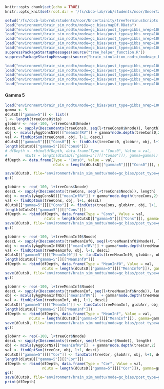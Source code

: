 ```r
knitr::opts_chunk$set(echo = TRUE)
knitr::opts_knit$set(root.dir = '/fs/cbcb-lab/rob/students/noor/Uncertainity/treeTerminusScripts')
```

```r
setwd('/fs/cbcb-lab/rob/students/noor/Uncertainity/treeTerminusScripts')
load("environment/brain_sim_nodtu/mode=gc_bias/mapDf.RData")
load("environment/brain_sim_nodtu/mode=gc_bias/post_type=gibbs_nrep=100_tf=100/mean_cons/treeCons.RData")
load("environment/brain_sim_nodtu/mode=gc_bias/post_type=gibbs_nrep=100_tf=100/mean_cons/treeCons0.RData")
load("environment/brain_sim_nodtu/mode=gc_bias/post_type=gibbs_nrep=100_tf=100/mean_cons/treeMC0.RData")
load("environment/brain_sim_nodtu/mode=gc_bias/post_type=gibbs_nrep=100_tf=100/mean_cons/treeMC.RData")
load("environment/brain_sim_nodtu/mode=gc_bias/post_type=gibbs_nrep=100_tf=100/mean_cons/treeCor.RData")
suppressPackageStartupMessages(source("tree_helper_function.R"))
suppressPackageStartupMessages(source("brain_simulation_nodtu/mode=gc_bias/post_type=gibbs_nrep=100_tf=100/tree_analysis/tree_filter.R"))
```

```r
load("environment/brain_sim_nodtu/mode=gc_bias/post_type=gibbs_nrep=100_tf=100/mean_cons/yAggMeanInfNS0.RData")
load("environment/brain_sim_nodtu/mode=gc_bias/post_type=gibbs_nrep=100_tf=100/mean_cons/yAggConsNS0.RData")
load("environment/brain_sim_nodtu/mode=gc_bias/post_type=gibbs_nrep=100_tf=100/mean_cons/yAggMeanInfNS.RData")
load("environment/brain_sim_nodtu/mode=gc_bias/post_type=gibbs_nrep=100_tf=100/mean_cons/yAggConsNS.RData")
load("environment/brain_sim_nodtu/mode=gc_bias/post_type=gibbs_nrep=100_tf=100/mean_cons/yAggCorNS.RData")
```

<!-- #### Gamma 0.1 -->
<!-- ```{r} -->
<!-- gamma <- 0.1 -->
<!-- dfDepth <- data.frame(matrix(nrow=0, ncol=4)) -->
<!-- dCutsD <- list() -->
<!-- dCutsD[["gamma=0.1"]] <- list() -->
<!-- colnames(dfDepth) <- c("Type", "Value", "nCuts", "gamma") -->
<!-- l <- length(treeCons0$tip) -->

<!-- globArr <- rep(-100, l+treeCons0$Nnode) -->
<!-- descL <- sapply(Descendants(treeCons0, seq(l+treeCons0$Nnode)), length) -->
<!-- obj <- mcols(yAggConsNS0)[["meanInfRV"]] + gamma*node.depth(treeCons0,2) -->
<!-- val <- findOptSum(treeCons0, obj, l+1, descL) -->
<!-- dCutsD[["gamma=0.1"]][["Cons0"]] <- findCuts(treeCons0, globArr, obj, l+1, descL) -->
<!-- length(dCutsD[["gamma=0.1"]][["Cons0"]]) -->
<!-- dfDepth <- rbind(dfDepth, data.frame(Type = "Cons0", Value = val,  -->
<!--        nCuts = length(dCutsD[["gamma=0.1"]][["Cons0"]]), gamma=gamma)) -->
<!-- save(dCutsD, file="environment/brain_sim_nodtu/mode=gc_bias/post_type=gibbs_nrep=100_tf=100/mean_cons/cutsDepth.RData") -->
<!-- gc() -->

<!-- globArr <- rep(-100, l+treeCons$Nnode) -->
<!-- descL <- sapply(Descendants(treeCons, seq(l+treeCons$Nnode)), length) -->
<!-- obj <- mcols(yAggConsNS)[["meanInfRV"]] + gamma*node.depth(treeCons,2) -->
<!-- val <- findOptSum(treeCons, obj, l+1, descL) -->
<!-- dCutsD[["gamma=0.1"]][["Cons"]] <- findCuts(treeCons, globArr, obj, l+1, descL) -->
<!-- length(dCutsD[["gamma=0.1"]][["Cons"]]) -->
<!-- dfDepth <- rbind(dfDepth, data.frame(Type = "Cons", Value = val,  -->
<!--                   nCuts = length(dCutsD[["gamma=0.1"]][["Cons"]]), gamma=gamma)) -->
<!-- save(dCutsD, file="environment/brain_sim_nodtu/mode=gc_bias/post_type=gibbs_nrep=100_tf=100/mean_cons/cutsDepth.RData") -->
<!-- gc() -->

<!-- globArr <- rep(-100, l+treeMeanInf0$Nnode) -->
<!-- descL <- sapply(Descendants(treeMeanInf0, seq(l+treeMeanInf0$Nnode)), length) -->
<!-- obj <- mcols(yAggMeanInfNS0)[["meanInfRV"]] + gamma*node.depth(treeMeanInf0,2) -->
<!-- val <- findOptSum(treeMeanInf0, obj, l+1, descL) -->
<!-- dCutsD[["gamma=0.1"]][["MeanInf0"]] <- findCuts(treeMeanInf0, globArr, obj, l+1, descL) -->
<!-- length(dCutsD[["gamma=0.1"]][["MeanInf0"]]) -->
<!-- dfDepth <- rbind(dfDepth, data.frame(Type = "MeanInf0", Value = val,  -->
<!--                  nCuts = length(dCutsD[["gamma=0.1"]][["MeanInf0"]]), gamma=gamma)) -->
<!-- save(dCutsD, file="environment/brain_sim_nodtu/mode=gc_bias/post_type=gibbs_nrep=100_tf=100/mean_cons/cutsDepth.RData") -->
<!-- gc() -->

<!-- globArr <- rep(-100, l+treeMeanInf$Nnode) -->
<!-- descL <- sapply(Descendants(treeMeanInf, seq(l+treeMeanInf$Nnode)), length) -->
<!-- obj <- mcols(yAggMeanInfNS)[["meanInfRV"]]  + gamma*node.depth(treeMeanInf0,2) -->
<!-- val <- findOptSum(treeMeanInf, obj, l+1, descL) -->
<!-- dCutsD[["gamma=0.1"]][["MeanInf"]] <- findCuts(treeMeanInf, globArr, obj, l+1, descL) -->
<!-- length(dCutsD[["gamma=0.1"]][["MeanInf"]]) -->
<!-- dfDepth <- rbind(dfDepth, data.frame(Type = "MeanInf", Value = val,  -->
<!--            nCuts = length(dCutsD[["gamma=0.1"]][["MeanInf"]]), gamma=gamma)) -->
<!-- save(dCutsD, file="environment/brain_sim_nodtu/mode=gc_bias/post_type=gibbs_nrep=100_tf=100/mean_cons/cutsDepth.RData") -->
<!-- gc() -->

<!-- globArr <- rep(-100, l+treeCor$Nnode) -->
<!-- descL <- sapply(Descendants(treeCor, seq(l+treeCor$Nnode)), length) -->
<!-- obj <- mcols(yAggCorNS)[["meanInfRV"]]  + gamma*node.depth(treeCor,2) -->
<!-- val <- findOptSum(treeCor, obj, l+1, descL) -->
<!-- dCutsD[["gamma=0.1"]][["Cor"]] <- findCuts(treeCor, globArr, obj, l+1, descL) -->
<!-- length(dCutsD[["gamma=0.1"]][["Cor"]]) -->
<!-- dfDepth <- rbind(dfDepth, data.frame(Type = "Cor", Value = val,  -->
<!--                  nCuts = length(dCutsD[["gamma=0.1"]][["Cor"]]), gamma=gamma)) -->
<!-- gc() -->
<!-- save(dCutsD, file="environment/brain_sim_nodtu/mode=gc_bias/post_type=gibbs_nrep=100_tf=100/mean_cons/cutsDepth.RData") -->
<!-- print(dfDepth) -->
<!-- ``` -->
<!-- #### Gamma 0.5 -->
<!-- ```{r} -->
<!-- #load("environment/brain_sim_nodtu/mode=gc_bias/post_type=gibbs_nrep=100_tf=100/mean_cons/cutsDepth.RData") -->
<!-- #dfDepth <- data.frame(matrix(nrow=0, ncol=4)) -->
<!-- #colnames(dfDepth) <- c("Type", "Value", "nCuts", "gamma") -->
<!-- gamma <- 0.5 -->
<!-- dCutsD[["gamma=0.5"]] <- list() -->

<!-- globArr <- rep(-100, l+treeCons0$Nnode) -->
<!-- descL <- sapply(Descendants(treeCons0, seq(l+treeCons0$Nnode)), length) -->
<!-- obj <- mcols(yAggConsNS0)[["meanInfRV"]] + gamma*node.depth(treeCons0,2) -->
<!-- val <- findOptSum(treeCons0, obj, l+1, descL) -->
<!-- dCutsD[["gamma=0.5"]][["Cons0"]] <- findCuts(treeCons0, globArr, obj, l+1, descL) -->
<!-- length(dCutsD[["gamma=0.5"]][["Cons0"]]) -->
<!-- dfDepth <- rbind(dfDepth, data.frame(Type = "Cons0", Value = val,  -->
<!--        nCuts = length(dCutsD[["gamma=0.5"]][["Cons0"]]), gamma=gamma)) -->
<!-- save(dCutsD, file="environment/brain_sim_nodtu/mode=gc_bias/post_type=gibbs_nrep=100_tf=100/mean_cons/cutsDepth.RData") -->
<!-- gc() -->

<!-- globArr <- rep(-100, l+treeCons$Nnode) -->
<!-- descL <- sapply(Descendants(treeCons, seq(l+treeCons$Nnode)), length) -->
<!-- obj <- mcols(yAggConsNS)[["meanInfRV"]] + gamma*node.depth(treeCons,2) -->
<!-- val <- findOptSum(treeCons, obj, l+1, descL) -->
<!-- dCutsD[["gamma=0.5"]][["Cons"]] <- findCuts(treeCons, globArr, obj, l+1, descL) -->
<!-- length(dCutsD[["gamma=0.5"]][["Cons"]]) -->
<!-- dfDepth <- rbind(dfDepth, data.frame(Type = "Cons", Value = val,  -->
<!--                   nCuts = length(dCutsD[["gamma=0.5"]][["Cons"]]), gamma=gamma)) -->
<!-- save(dCutsD, file="environment/brain_sim_nodtu/mode=gc_bias/post_type=gibbs_nrep=100_tf=100/mean_cons/cutsDepth.RData") -->
<!-- gc() -->

<!-- globArr <- rep(-100, l+treeMeanInf0$Nnode) -->
<!-- descL <- sapply(Descendants(treeMeanInf0, seq(l+treeMeanInf0$Nnode)), length) -->
<!-- obj <- mcols(yAggMeanInfNS0)[["meanInfRV"]] + gamma*node.depth(treeMeanInf0,2) -->
<!-- val <- findOptSum(treeMeanInf0, obj, l+1, descL) -->
<!-- dCutsD[["gamma=0.5"]][["MeanInf0"]] <- findCuts(treeMeanInf0, globArr, obj, l+1, descL) -->
<!-- length(dCutsD[["gamma=0.5"]][["MeanInf0"]]) -->
<!-- dfDepth <- rbind(dfDepth, data.frame(Type = "MeanInf0", Value = val,  -->
<!--                  nCuts = length(dCutsD[["gamma=0.5"]][["MeanInf0"]]), gamma=gamma)) -->
<!-- save(dCutsD, file="environment/brain_sim_nodtu/mode=gc_bias/post_type=gibbs_nrep=100_tf=100/mean_cons/cutsDepth.RData") -->
<!-- gc() -->

<!-- globArr <- rep(-100, l+treeMeanInf$Nnode) -->
<!-- descL <- sapply(Descendants(treeMeanInf, seq(l+treeMeanInf$Nnode)), length) -->
<!-- obj <- mcols(yAggMeanInfNS)[["meanInfRV"]]  + gamma*node.depth(treeMeanInf,2) -->
<!-- val <- findOptSum(treeMeanInf, obj, l+1, descL) -->
<!-- dCutsD[["gamma=0.5"]][["MeanInf"]] <- findCuts(treeMeanInf, globArr, obj, l+1, descL) -->
<!-- length(dCutsD[["gamma=0.5"]][["MeanInf"]]) -->
<!-- dfDepth <- rbind(dfDepth, data.frame(Type = "MeanInf", Value = val,  -->
<!--            nCuts = length(dCutsD[["gamma=0.5"]][["MeanInf"]]), gamma=gamma)) -->
<!-- save(dCutsD, file="environment/brain_sim_nodtu/mode=gc_bias/post_type=gibbs_nrep=100_tf=100/mean_cons/cutsDepth.RData") -->
<!-- gc() -->

<!-- globArr <- rep(-100, l+treeCor$Nnode) -->
<!-- descL <- sapply(Descendants(treeCor, seq(l+treeCor$Nnode)), length) -->
<!-- obj <- mcols(yAggCorNS)[["meanInfRV"]]  + gamma*node.depth(treeCor,2) -->
<!-- val <- findOptSum(treeCor, obj, l+1, descL) -->
<!-- dCutsD[["gamma=0.5"]][["Cor"]] <- findCuts(treeCor, globArr, obj, l+1, descL) -->
<!-- length(dCutsD[["gamma=0.5"]][["Cor"]]) -->
<!-- dfDepth <- rbind(dfDepth, data.frame(Type = "Cor", Value = val,  -->
<!--                  nCuts = length(dCutsD[["gamma=0.5"]][["Cor"]]), gamma=gamma)) -->
<!-- gc() -->
<!-- save(dCutsD, file="environment/brain_sim_nodtu/mode=gc_bias/post_type=gibbs_nrep=100_tf=100/mean_cons/cutsDepth.RData") -->
<!-- print(dfDepth) -->
<!-- ``` -->

<!-- #### Gamma 1 -->
<!-- ```{r} -->
<!-- gamma <- 1 -->
<!-- dCutsD[["gamma=1"]] <- list() -->

<!-- globArr <- rep(-100, l+treeCons0$Nnode) -->
<!-- descL <- sapply(Descendants(treeCons0, seq(l+treeCons0$Nnode)), length) -->
<!-- obj <- mcols(yAggConsNS0)[["meanInfRV"]] + gamma*node.depth(treeCons0,2) -->
<!-- val <- findOptSum(treeCons0, obj, l+1, descL) -->
<!-- dCutsD[["gamma=1"]][["Cons0"]] <- findCuts(treeCons0, globArr, obj, l+1, descL) -->
<!-- length(dCutsD[["gamma"]][["Cons0"]]) -->
<!-- dfDepth <- rbind(dfDepth, data.frame(Type = "Cons0", Value = val,  -->
<!--        nCuts = length(dCutsD[["gamma=1"]][["Cons0"]]), gamma=gamma)) -->
<!-- save(dCutsD, file="environment/brain_sim_nodtu/mode=gc_bias/post_type=gibbs_nrep=100_tf=100/mean_cons/cutsDepth.RData") -->
<!-- gc() -->

<!-- globArr <- rep(-100, l+treeCons$Nnode) -->
<!-- descL <- sapply(Descendants(treeCons, seq(l+treeCons$Nnode)), length) -->
<!-- obj <- mcols(yAggConsNS)[["meanInfRV"]] + gamma*node.depth(treeCons,2) -->
<!-- val <- findOptSum(treeCons, obj, l+1, descL) -->
<!-- dCutsD[["gamma=1"]][["Cons"]] <- findCuts(treeCons, globArr, obj, l+1, descL) -->
<!-- length(dCutsD[["gamma=1"]][["Cons"]]) -->
<!-- dfDepth <- rbind(dfDepth, data.frame(Type = "Cons", Value = val,  -->
<!--                   nCuts = length(dCutsD[["gamma=1"]][["Cons"]]), gamma=gamma)) -->
<!-- save(dCutsD, file="environment/brain_sim_nodtu/mode=gc_bias/post_type=gibbs_nrep=100_tf=100/mean_cons/cutsDepth.RData") -->
<!-- gc() -->

<!-- globArr <- rep(-100, l+treeMeanInf0$Nnode) -->
<!-- descL <- sapply(Descendants(treeMeanInf0, seq(l+treeMeanInf0$Nnode)), length) -->
<!-- obj <- mcols(yAggMeanInfNS0)[["meanInfRV"]] + gamma*node.depth(treeMeanInf0,2) -->
<!-- val <- findOptSum(treeMeanInf0, obj, l+1, descL) -->
<!-- dCutsD[["gamma=1"]][["MeanInf0"]] <- findCuts(treeMeanInf0, globArr, obj, l+1, descL) -->
<!-- length(dCutsD[["gamma=1"]][["MeanInf0"]]) -->
<!-- dfDepth <- rbind(dfDepth, data.frame(Type = "MeanInf0", Value = val,  -->
<!--                  nCuts = length(dCutsD[["gamma=1"]][["MeanInf0"]]), gamma=gamma)) -->
<!-- save(dCutsD, file="environment/brain_sim_nodtu/mode=gc_bias/post_type=gibbs_nrep=100_tf=100/mean_cons/cutsDepth.RData") -->
<!-- gc() -->

<!-- globArr <- rep(-100, l+treeMeanInf$Nnode) -->
<!-- descL <- sapply(Descendants(treeMeanInf, seq(l+treeMeanInf$Nnode)), length) -->
<!-- obj <- mcols(yAggMeanInfNS)[["meanInfRV"]]  + gamma*node.depth(treeMeanInf,2) -->
<!-- val <- findOptSum(treeMeanInf, obj, l+1, descL) -->
<!-- dCutsD[["gamma=1"]][["MeanInf"]] <- findCuts(treeMeanInf, globArr, obj, l+1, descL) -->
<!-- length(dCutsD[["gamma=1"]][["MeanInf"]]) -->
<!-- dfDepth <- rbind(dfDepth, data.frame(Type = "MeanInf", Value = val,  -->
<!--            nCuts = length(dCutsD[["gamma=1"]][["MeanInf"]]), gamma=gamma)) -->
<!-- save(dCutsD, file="environment/brain_sim_nodtu/mode=gc_bias/post_type=gibbs_nrep=100_tf=100/mean_cons/cutsDepth.RData") -->
<!-- gc() -->

<!-- globArr <- rep(-100, l+treeCor$Nnode) -->
<!-- descL <- sapply(Descendants(treeCor, seq(l+treeCor$Nnode)), length) -->
<!-- obj <- mcols(yAggCorNS)[["meanInfRV"]]  + gamma*node.depth(treeCor,2) -->
<!-- val <- findOptSum(treeCor, obj, l+1, descL) -->
<!-- dCutsD[["gamma=1"]][["Cor"]] <- findCuts(treeCor, globArr, obj, l+1, descL) -->
<!-- length(dCutsD[["gamma=1"]][["Cor"]]) -->
<!-- dfDepth <- rbind(dfDepth, data.frame(Type = "Cor", Value = val,  -->
<!--                  nCuts = length(dCutsD[["gamma=1"]][["Cor"]]), gamma=gamma)) -->
<!-- gc() -->
<!-- save(dCutsD, file="environment/brain_sim_nodtu/mode=gc_bias/post_type=gibbs_nrep=100_tf=100/mean_cons/cutsDepth.RData") -->
<!-- print(dfDepth) -->
<!-- ``` -->

#### Gamma 5
```r
load("environment/brain_sim_nodtu/mode=gc_bias/post_type=gibbs_nrep=100_tf=100/mean_cons/cutsDepth.RData")
gamma <- 5
dCutsD[["gamma=5"]] <- list()
l <- length(treeCons0$tip)
globArr <- rep(-100, l+treeCons0$Nnode)
descL <- sapply(Descendants(treeCons0, seq(l+treeCons0$Nnode)), length)
obj <- mcols(yAggConsNS0)[["meanInfRV"]] + gamma*node.depth(treeCons0,2)
val <- findOptSum(treeCons0, obj, l+1, descL)
dCutsD[["gamma=5"]][["Cons0"]] <- findCuts(treeCons0, globArr, obj, l+1, descL)
length(dCutsD[["gamma=5"]][["Cons0"]])
# dfDepth <- rbind(dfDepth, data.frame(Type = "Cons0", Value = val,
#        nCuts = length(dCutsD[["gamma=5"]][["Cons0"]]), gamma=gamma))
dfDepth <- data.frame(Type = "Cons0", Value = val, 
                      nCuts = length(dCutsD[["gamma=5"]][["Cons0"]]), gamma = gamma)

save(dCutsD, file="environment/brain_sim_nodtu/mode=gc_bias/post_type=gibbs_nrep=100_tf=100/mean_cons/cutsDepth.RData")
gc()

globArr <- rep(-100, l+treeCons$Nnode)
descL <- sapply(Descendants(treeCons, seq(l+treeCons$Nnode)), length)
obj <- mcols(yAggConsNS)[["meanInfRV"]] + gamma*node.depth(treeCons,2)
val <- findOptSum(treeCons, obj, l+1, descL)
dCutsD[["gamma=5"]][["Cons"]] <- findCuts(treeCons, globArr, obj, l+1, descL)
length(dCutsD[["gamma=5"]][["Cons"]])
dfDepth <- rbind(dfDepth, data.frame(Type = "Cons", Value = val,
                  nCuts = length(dCutsD[["gamma=5"]][["Cons"]]), gamma=gamma))
save(dCutsD, file="environment/brain_sim_nodtu/mode=gc_bias/post_type=gibbs_nrep=100_tf=100/mean_cons/cutsDepth.RData")
gc()

globArr <- rep(-100, l+treeMeanInf0$Nnode)
descL <- sapply(Descendants(treeMeanInf0, seq(l+treeMeanInf0$Nnode)), length)
obj <- mcols(yAggMeanInfNS0)[["meanInfRV"]] + gamma*node.depth(treeMeanInf0,2)
val <- findOptSum(treeMeanInf0, obj, l+1, descL)
dCutsD[["gamma=5"]][["MeanInf0"]] <- findCuts(treeMeanInf0, globArr, obj, l+1, descL)
length(dCutsD[["gamma=5"]][["MeanInf0"]])
dfDepth <- rbind(dfDepth, data.frame(Type = "MeanInf0", Value = val,
                 nCuts = length(dCutsD[["gamma=5"]][["MeanInf0"]]), gamma=gamma))
save(dCutsD, file="environment/brain_sim_nodtu/mode=gc_bias/post_type=gibbs_nrep=100_tf=100/mean_cons/cutsDepth.RData")
gc()

globArr <- rep(-100, l+treeMeanInf$Nnode)
descL <- sapply(Descendants(treeMeanInf, seq(l+treeMeanInf$Nnode)), length)
obj <- mcols(yAggMeanInfNS)[["meanInfRV"]]  + gamma*node.depth(treeMeanInf,2)
val <- findOptSum(treeMeanInf, obj, l+1, descL)
dCutsD[["gamma=5"]][["MeanInf"]] <- findCuts(treeMeanInf, globArr, obj, l+1, descL)
length(dCutsD[["gamma=5"]][["MeanInf"]])
dfDepth <- rbind(dfDepth, data.frame(Type = "MeanInf", Value = val,
           nCuts = length(dCutsD[["gamma=5"]][["MeanInf"]]), gamma=gamma))
save(dCutsD, file="environment/brain_sim_nodtu/mode=gc_bias/post_type=gibbs_nrep=100_tf=100/mean_cons/cutsDepth.RData")
gc()

globArr <- rep(-100, l+treeCor$Nnode)
descL <- sapply(Descendants(treeCor, seq(l+treeCor$Nnode)), length)
obj <- mcols(yAggCorNS)[["meanInfRV"]]  + gamma*node.depth(treeCor,2)
val <- findOptSum(treeCor, obj, l+1, descL)
dCutsD[["gamma=5"]][["Cor"]] <- findCuts(treeCor, globArr, obj, l+1, descL)
length(dCutsD[["gamma=5"]][["Cor"]])
dfDepth <- rbind(dfDepth, data.frame(Type = "Cor", Value = val,
                 nCuts = length(dCutsD[["gamma=5"]][["Cor"]]), gamma=gamma))
gc()
save(dCutsD, file="environment/brain_sim_nodtu/mode=gc_bias/post_type=gibbs_nrep=100_tf=100/mean_cons/cutsDepth.RData")
print(dfDepth)
```